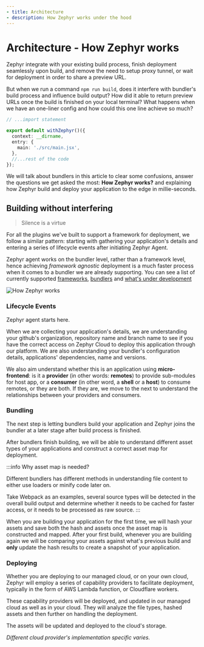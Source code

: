 ```yaml
---
- title: Architecture
- description: How Zephyr works under the hood
---
```


# Architecture - How Zephyr works

Zephyr integrate with your existing build process, finish deployment seamlessly upon build, and remove the need to setup proxy tunnel, or wait for deployment in order to share a preview URL.

But when we run a command `npm run build`, does it interfere with bundler's build process and influence build output? How did it able to return preview URLs once the build is finished on your local terminal? What happens when we have an one-liner config and how could this one line achieve so much?

```ts title=rspack.config.ts
// ...import statement

export default withZephyr()({
  context: __dirname,
  entry: {
    main: './src/main.jsx',
  },
  //...rest of the code
});
```

We will talk about bundlers in this article to clear some confusions, answer the questions we get asked the most: **How Zephyr works?** and explaining how Zephyr build and deploy your application to the edge in millie-seconds.

## Building without interfering

> Silence is a virtue

For all the plugins we've built to support a framework for deployment, we follow a similar pattern: starting with gathering your application's details and entering a series of lifecycle events after initiating Zephyr Agent.

Zephyr agent works on the bundler level, rather than a framework level, hence achieving _framework agnostic_ deployment is a much faster process when it comes to a bundler we are already supporting. You can see a list of currently supported [frameworks](/supported#framework), [bundlers](/supported#bundlers) and [what's under development](/supported)

![How Zephyr works](https://cdn.builder.io/api/v1/image/assets%2Fea8c8e416fd64171bc2ef9ac5ac226e6%2F7187039658714abd98089fec29739932)

### Lifecycle Events

Zephyr agent starts here.

When we are collecting your application's details, we are understanding your github's organization, repository name and branch name to see if you have the correct access on Zephyr Cloud to deploy this application through our platform. We are also understanding your bundler's configuration details, applications' dependencies, name and versions.

We also aim understand whether this is an application using **micro-frontend**: is it a **provider** (in other words: **remotes**) to provide sub-modules for host app, or a **consumer** (in other word, a **shell** or a **host**) to consume remotes, or they are both. If they are, we move to the next to understand the relationships between your providers and consumers.

### Bundling

The next step is letting bundlers build your application and Zephyr joins the bundler at a later stage after build process is finished.

After bundlers finish building, we will be able to understand different asset types of your applications and construct a correct asset map for deployment.

:::info Why asset map is needed?

Different bundlers has different methods in understanding file content to either use loaders or minify code later on.

Take Webpack as an examples, several source types will be detected in the overall build output and determine whether it needs to be cached for faster access, or it needs to be processed as raw source.
:::

When you are building your application for the first time, we will hash your assets and save both the hash and assets once the asset map is constructed and mapped. After your first build, whenever you are building again we will be comparing your assets against what's previous build and **only** update the hash results to create a snapshot of your application.

### Deploying

Whether you are deploying to our managed cloud, or on your own cloud, Zephyr will employ a series of capability providers to facilitate deployment, typically in the form of AWS Lambda function, or Cloudflare workers.

These capability providers will be deployed, and updated in our managed cloud as well as in your cloud. They will analyze the file types, hashed assets and then further on handling the deployment.

The assets will be updated and deployed to the cloud's storage.

_Different cloud provider's implementation specific varies._
